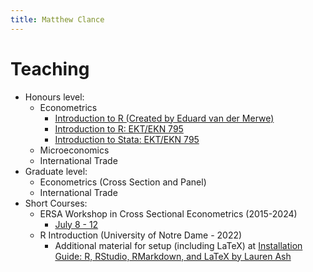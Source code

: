 ```yaml
---
title: Matthew Clance
---
```


<!-- Google tag (gtag.js) -->
<script async src="https://www.googletagmanager.com/gtag/js?id=G-FEVK27LWND"></script>
<script>
  window.dataLayer = window.dataLayer || [];
  function gtag(){dataLayer.push(arguments);}
  gtag('js', new Date());

  gtag('config', 'G-FEVK27LWND');
</script>

# Teaching

- Honours level:
  - Econometrics
    - [Introduction to R (Created by Eduard van der Merwe)](https://drive.google.com/drive/folders/1-_Z5LC-NPV9-c4til13Ov1CcsgHlk_lB?usp=sharing)
    - [Introduction to R: EKT/EKN 795](https://drive.google.com/drive/folders/1fx86ttnWd4XB9A_f7CPzZS62VDB7Tjf9?usp=sharing)
    - [Introduction to Stata: EKT/EKN 795](https://drive.google.com/drive/folders/1l4YVJ17Nhq1Tcr-dFU0XSi__WiUqzPWP?usp=sharing)
  - Microeconomics
  - International Trade
- Graduate level:
  - Econometrics (Cross Section and Panel)
  - International Trade
- Short Courses:
  - ERSA Workshop in Cross Sectional Econometrics (2015-2024)
    - [July 8 - 12](https://drive.google.com/drive/folders/162QkTBPZglXLJDd_8C-plk9R0yp_Ny_G?usp=sharing)
  - R Introduction (University of Notre Dame - 2022)
    - Additional material for setup (including LaTeX) at [Installation Guide: R, RStudio, RMarkdown, and LaTeX by Lauren Ash](https://gotellilab.github.io/Bio381/Homeworks/Installation_Instructions.html)